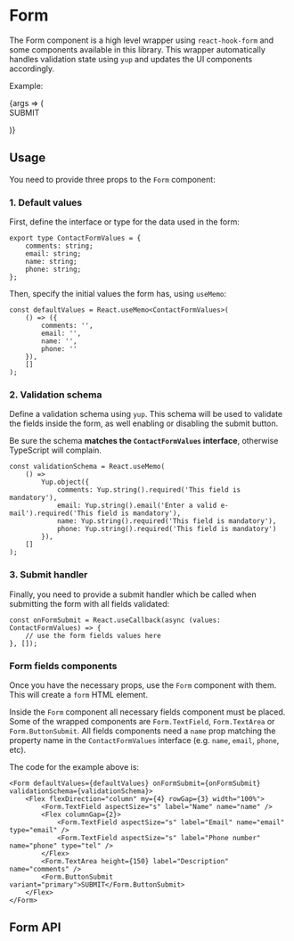 

<Meta title="Form/Form" component={Form} decorators={[FormDecorator]} />

# Form

The Form component is a high level wrapper using `react-hook-form` and some components available in this library. This wrapper automatically handles validation state using `yup` and updates the UI components accordingly.

Example:

<Canvas>
	<Story name="playground" parameters={getFixedStoryParams()}>
		{args => (
			<Form {...args}>
				<Flex flexDirection="column" my={4} rowGap={3} width="100%">
					<Form.TextField aspectSize="s" label="Name" name="name" />
					<Flex columnGap={2}>
						<Form.TextField aspectSize="s" label="Email" name="email" type="email" />
						<Form.TextField aspectSize="s" label="Phone number" name="phone" type="tel" />
					</Flex>
					<Form.TextArea height={150} label="Description" name="comments" />
					<Form.ButtonSubmit variant="primary">SUBMIT</Form.ButtonSubmit>
				</Flex>
			</Form>
		)}
	</Story>
</Canvas>

## Usage

You need to provide three props to the `Form` component:

### 1. Default values

First, define the interface or type for the data used in the form:

```tsx
export type ContactFormValues = {
	comments: string;
	email: string;
	name: string;
	phone: string;
};
```

Then, specify the initial values the form has, using `useMemo`:

```tsx
const defaultValues = React.useMemo<ContactFormValues>(
	() => ({
		comments: '',
		email: '',
		name: '',
		phone: ''
	}),
	[]
);
```

### 2. Validation schema

Define a validation schema using `yup`. This schema will be used to validate the fields inside the form, as well enabling or disabling the submit button.

Be sure the schema **matches the `ContactFormValues` interface**, otherwise TypeScript will complain.

```tsx
const validationSchema = React.useMemo(
	() =>
		Yup.object({
			comments: Yup.string().required('This field is mandatory'),
			email: Yup.string().email('Enter a valid e-mail').required('This field is mandatory'),
			name: Yup.string().required('This field is mandatory'),
			phone: Yup.string().required('This field is mandatory')
		}),
	[]
);
```

### 3. Submit handler

Finally, you need to provide a submit handler which be called when submitting the form with all fields validated:

```tsx
const onFormSubmit = React.useCallback(async (values: ContactFormValues) => {
	// use the form fields values here
}, []);
```

### Form fields components

Once you have the necessary props, use the `Form` component with them. This will create a `form` HTML element.

Inside the `Form` component all necessary fields component must be placed. Some of the wrapped components are `Form.TextField`, `Form.TextArea` or `Form.ButtonSubmit`.
All fields components need a `name` prop matching the property name in the `ContactFormValues` interface (e.g. `name`, `email`, `phone`, etc).

The code for the example above is:

```tsx
<Form defaultValues={defaultValues} onFormSubmit={onFormSubmit} validationSchema={validationSchema}>
	<Flex flexDirection="column" my={4} rowGap={3} width="100%">
		<Form.TextField aspectSize="s" label="Name" name="name" />
		<Flex columnGap={2}>
			<Form.TextField aspectSize="s" label="Email" name="email" type="email" />
			<Form.TextField aspectSize="s" label="Phone number" name="phone" type="tel" />
		</Flex>
		<Form.TextArea height={150} label="Description" name="comments" />
		<Form.ButtonSubmit variant="primary">SUBMIT</Form.ButtonSubmit>
	</Flex>
</Form>
```

## Form API

<ArgsTable of={Form} />
